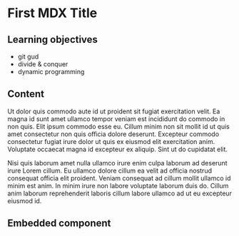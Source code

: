 
# First MDX Title

## Learning objectives

- git gud
- divide & conquer
- dynamic programming

## Content

Ut dolor quis commodo aute id ut proident sit fugiat exercitation velit. Ea magna id sunt amet ullamco tempor veniam est incididunt do commodo in non quis. Elit ipsum commodo esse eu. Cillum minim non sit mollit id ut quis amet consectetur non quis officia dolore deserunt. Excepteur commodo consectetur fugiat irure dolor ut quis ex eiusmod elit exercitation anim. Voluptate occaecat magna id excepteur ex aliquip. Sint ut do cupidatat elit.

Nisi quis laborum amet nulla ullamco irure enim culpa laborum ad deserunt irure Lorem cillum. Eu ullamco dolore cillum ea velit ad officia nostrud consequat officia elit proident. Veniam consequat ad cillum mollit ullamco id minim est anim. In minim irure non labore voluptate laborum duis do. Cillum anim laborum reprehenderit laboris cillum labore ullamco ad ut eu excepteur eiusmod id.

## Embedded component

<Test />
